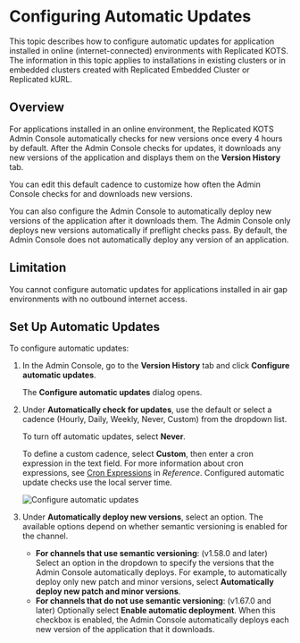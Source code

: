# Configuring Automatic Updates

This topic describes how to configure automatic updates for application installed in online (internet-connected) environments with Replicated KOTS. The information in this topic applies to installations in existing clusters or in embedded clusters created with Replicated Embedded Cluster or Replicated kURL.

## Overview

For applications installed in an online environment, the Replicated KOTS Admin Console automatically checks for new versions once every 4 hours by default. After the Admin Console
checks for updates, it downloads any new versions of the application and displays
them on the **Version History** tab.

You can edit this default cadence to customize how often the Admin Console checks
for and downloads new versions.

You can also configure the Admin Console to automatically deploy new versions of
the application after it downloads them. The Admin Console only deploys new versions
automatically if preflight checks pass. By default, the Admin Console does not
automatically deploy any version of an application.

## Limitation

You cannot configure automatic updates for applications installed in air gap
environments with no outbound internet access.

## Set Up Automatic Updates

To configure automatic updates:

1. In the Admin Console, go to the **Version History** tab and click **Configure automatic updates**.

   The **Configure automatic updates** dialog opens.

1. Under **Automatically check for updates**, use the default or select a cadence (Hourly, Daily, Weekly, Never, Custom) from the dropdown list. 

   To turn off automatic updates, select **Never**. 
   
   To define a custom cadence, select **Custom**, then enter a cron expression in the text field. For more information about cron expressions, see [Cron Expressions](/reference/cron-expressions) in _Reference_. Configured automatic update checks use the local server time. 

   ![Configure automatic updates](/images/automatic-updates-config.png)

1. Under **Automatically deploy new versions**, select an option. The available options depend on whether semantic versioning is enabled for the channel.
   * **For channels that use semantic versioning**: (v1.58.0 and later) Select an option in the dropdown
   to specify the versions that the Admin Console automatically deploys. For example,
   to automatically deploy only new patch and minor versions, select
   **Automatically deploy new patch and minor versions**.
   * **For channels that do not use semantic versioning**: (v1.67.0 and later) Optionally select **Enable automatic deployment**.
   When this checkbox is enabled, the Admin Console automatically deploys each new version of the application that it downloads.